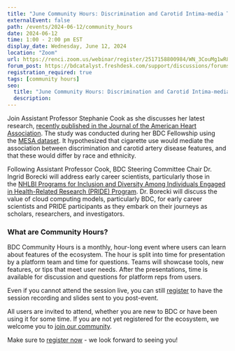 ```yaml
---
title: "June Community Hours: Discrimination and Carotid Intima-media Thickness: A Multi-Ethnic Study"
externalEvent: false
path: /events/2024-06-12/community_hours
date: 2024-06-12
time: 1:00 - 2:00 pm EST
display_date: Wednesday, June 12, 2024
location: "Zoom"
url: https://renci.zoom.us/webinar/register/2517158800984/WN_3CouMg1wR8Gvyu4jgG7iUw
forum_post: https://bdcatalyst.freshdesk.com/support/discussions/forums/60000252439
registration_required: true
tags: [community hours]
seo:
  title: "June Community Hours: Discrimination and Carotid Intima-media Thickness: A Multi-Ethnic Study"
  description:
---
```

Join Assistant Professor Stephanie Cook as she discusses her latest research, [recently published in the Journal of the American Heart Association](https://www.ahajournals.org/doi/10.1161/JAHA.123.032659). The study was conducted during her BDC Fellowship using the [MESA dataset](https://www.mesa-nhlbi.org/). It hypothesized that cigarette use would mediate the association between discrimination and carotid artery disease features, and that these would differ by race and ethnicity.

Following Assistant Professor Cook, BDC Steering Committee Chair Dr. Ingrid Borecki will address early career scientists, particularly those in the [NHLBI Programs for Inclusion and Diversity Among Individuals Engaged in Health-Related Research (PRIDE) Program](https://www.nhlbi.nih.gov/grants-and-training/training-and-career-development/diversity/pride). Dr. Borecki will discuss the value of cloud computing models, particularly BDC, for early career scientists and PRIDE participants as they embark on their journeys as scholars, researchers, and investigators.

### What are Community Hours?

BDC Community Hours is a monthly, hour-long event where users can learn about features of the ecosystem. The hour is split into time for presentation by a platform team and time for questions. Teams will showcase tools, new features, or tips that meet user needs. After the presentations, time is available for discussion and questions for platform reps from users.

Even if you cannot attend the session live, you can still [register](https://renci.zoom.us/webinar/register/2517158800984/WN_3CouMg1wR8Gvyu4jgG7iUw) to have the session recording and slides sent to you post-event.

All users are invited to attend, whether you are new to BDC or have been using it for some time. If you are not yet registered for the ecosystem, we welcome you to [join our community](/join-bdc/).

Make sure to [register now](https://renci.zoom.us/webinar/register/2517158800984/WN_3CouMg1wR8Gvyu4jgG7iUw) - we look forward to seeing you!
